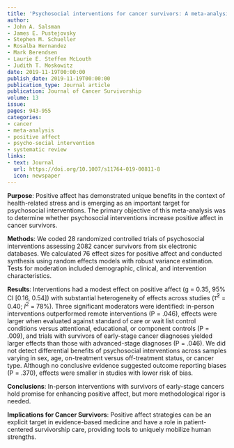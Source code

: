 ```yaml
---
title: 'Psychosocial interventions for cancer survivors: A meta-analysis of effects on positive affect'
author:
- John A. Salsman
- James E. Pustejovsky
- Stephen M. Schueller
- Rosalba Hernandez
- Mark Berendsen
- Laurie E. Steffen McLouth
- Judith T. Moskowitz
date: 2019-11-19T00:00:00
publish_date: 2019-11-19T00:00:00
publication_type: Journal article
publication: Journal of Cancer Survivorship
volume: 13
issue: 
pages: 943-955
categories:
- cancer
- meta-analysis
- positive affect
- psycho-social intervention
- systematic review
links:
- text: Journal
  url: https://doi.org/10.1007/s11764-019-00811-8
  icon: newspaper
---
```


__Purpose__: Positive affect has demonstrated unique benefits in the context of health-related stress and is emerging as an important target for psychosocial interventions. The primary objective of this meta-analysis was to determine whether psychosocial interventions increase positive affect in cancer survivors.

__Methods__: We coded 28 randomized controlled trials of psychosocial interventions assessing 2082 cancer survivors from six electronic databases. We calculated 76 effect sizes for positive affect and conducted synthesis using random effects models with robust variance estimation. Tests for moderation included demographic, clinical, and intervention characteristics.

__Results__: Interventions had a modest effect on positive affect (g = 0.35, 95% CI [0.16, 0.54]) with substantial heterogeneity of effects across studies ($\hat\tau^2$ = 0.40; $I^2$ = 78%). Three significant moderators were identified: in-person interventions outperformed remote interventions (P = .046), effects were larger when evaluated against standard of care or wait list control conditions versus attentional, educational, or component controls (P = .009), and trials with survivors of early-stage cancer diagnoses yielded larger effects than those with advanced-stage diagnoses (P = .046). We did not detect differential benefits of psychosocial interventions across samples varying in sex, age, on-treatment versus off-treatment status, or cancer type. Although no conclusive evidence suggested outcome reporting biases (P = .370), effects were smaller in studies with lower risk of bias.

__Conclusions__: In-person interventions with survivors of early-stage cancers hold promise for enhancing positive affect, but more methodological rigor is needed.

__Implications for Cancer Survivors__: Positive affect strategies can be an explicit target in evidence-based medicine and have a role in patient-centered survivorship care, providing tools to uniquely mobilize human strengths.

